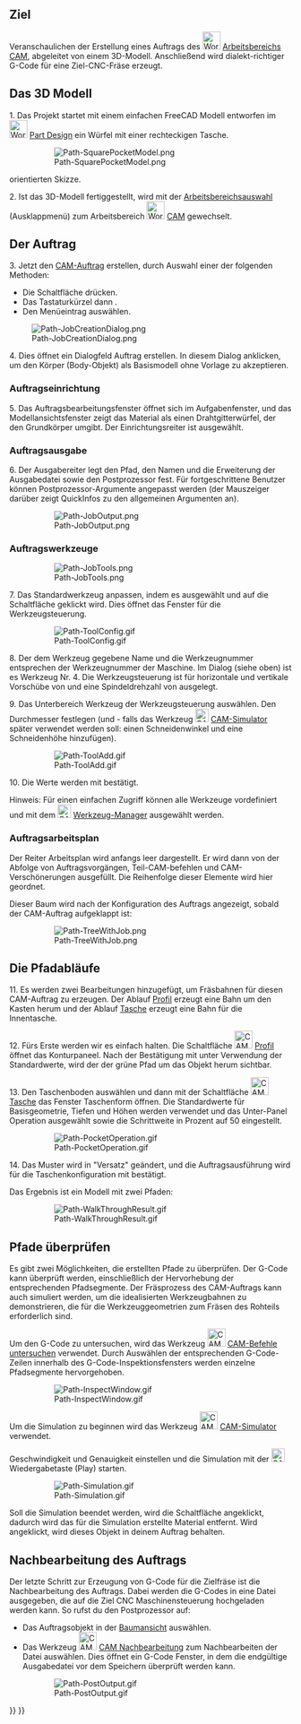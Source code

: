 <languages/>

{{TutorialInfo/de
|Topic=Arbeitsbereich CAM
|Level=Anfänger/Mittelmäßig
|Time=15 Minuten
|Author=Chrisb
|FCVersion=0.19
|Files=
}}

<span id="Aim"></span>
== Ziel ==

Veranschaulichen der Erstellung eines Auftrags des [[Image:Workbench_CAM.svg|32px]] [[CAM_Workbench/de|Arbeitsbereichs CAM]], abgeleitet von einem 3D-Modell. Anschließend wird dialekt-richtiger G-Code für eine Ziel-CNC-Fräse erzeugt. 

<span id="The_3D_Model"></span>
== Das 3D Modell ==

1. Das Projekt startet mit einem einfachen FreeCAD Modell entworfen im [[Image:Workbench_PartDesign.svg|32px]]  [[PartDesign_Workbench/de|Part Design]] ein Würfel mit einer rechteckigen Tasche. 

:[[File:Path-SquarePocketModel.png]]

{{Caption|Oben: Erstellt in der [[Image:Workbench_PartDesign.svg|24px]] 
 [[PartDesign Workbench/de|Part Design]] einschließlich eines Körpers, eines Kastens mit einer Tasche, basierend auf einer in der  {{Button|[[Image:View-top.svg|16px|link=Std_ViewTop]]}} XY Ebene}}   orientierten Skizze.

2. Ist das 3D-Modell fertiggestellt, wird mit der [[Std_Workbench/de|Arbeitsbereichsauswahl]] (Ausklappmenü) zum Arbeitsbereich [[Image:Workbench_CAM.svg|32px]] [[CAM_Workbench/de|CAM]] gewechselt.

<span id="The_Job"></span>
==Der Auftrag==

3. Jetzt den [[CAM_Job/de|CAM-Auftrag]] erstellen, durch Auswahl einer der folgenden Methoden:
* Die Schaltfläche {{KEY|[[Image:CAM_Job.svg|24px|link=CAM Job]] [[CAM_Job/de|Auftrag]]}} drücken.
* Das Tastaturkürzel {{KEY|P}} dann {{KEY|J}}.
* Den Menüeintrag {{MenuCommand|CAM → Auftrag}} auswählen.

[[File:Path-JobCreationDialog.png]]
::{{Caption|Oben: Dialog [[CAM_Job/de|CAM-Auftrag]] erstellen}}

4. Dies öffnet ein Dialogfeld Auftrag erstellen. In diesem Dialog {{Button|OK}} anklicken, um den Körper (Body-Objekt) als Basismodell ohne Vorlage zu akzeptieren.   

<span id="Job_Setup"></span>
=== Auftragseinrichtung ===

5. Das Auftragsbearbeitungsfenster öffnet sich im Aufgabenfenster, und das Modellansichtsfenster zeigt das Material als einen Drahtgitterwürfel, der den Grundkörper umgibt. Der Einrichtungsreiter ist ausgewählt. 

<span id="Job_Output"></span>
=== Auftragsausgabe ===

6. Der Ausgabereiter legt den Pfad, den Namen und die Erweiterung der Ausgabedatei sowie den Postprozessor fest.  Für fortgeschrittene Benutzer können Postprozessor-Argumente angepasst werden (der Mauszeiger darüber zeigt QuickInfos zu den allgemeinen Argumenten an).

:[[File:Path-JobOutput.png]]
:{{Caption|Oben: Dialog [[CAM_Job/de|CAM-Auftrag]] bearbeiten mit ausgewähltem Ausgabe-Reiter}}

<span id="Job_Tools"></span>
=== Auftragswerkzeuge ===

:[[File:Path-JobTools.png]]
:{{Caption|Oben: Dialog [[CAM_Job/de|CAM-Ausgabe]] bearbeiten mit ausgewähltem Werkzeuge-Reiter}}

7. Das Standardwerkzeug anpassen, indem es ausgewählt und auf die Schaltfläche {{Button|Bearbeiten}} geklickt wird. Dies öffnet das Fenster für die Werkzeugsteuerung.

:[[File:Path-ToolConfig.gif]]
:{{Caption|Above: Dialog [[CAM_Job/de|CAM-Auftrag]] bearbeiten, Werkzeuge, Unterbereich Steuerung}}

8. Der dem Werkzeug gegebene Name und die Werkzeugnummer entsprechen der Werkzeugnummer der Maschine. Im Dialog (siehe oben) ist es Werkzeug Nr. 4. Die Werkzeugsteuerung ist für horizontale und vertikale Vorschübe von {{incode|2 mm/s}} und eine Spindeldrehzahl von {{incode|2000 U/min}} ausgelegt.

9. Das Unterbereich Werkzeug der Werkzeugsteuerung auswählen. Den Durchmesser festlegen (und - falls das Werkzeug [[Image:CAM_Simulator.svg|24px|link=CAM_Simulator]] [[CAM_Simulator/de|CAM-Simulator]] später verwendet werden soll: einen Schneidenwinkel und eine Schneidenhöhe hinzufügen).

:[[File:Path-ToolAdd.gif]]
:{{Caption|Oben: Dialog [[CAM_Job/de|CAM-Auftrag]] bearbeiten, Werkzeuge, Unterbereich Werkzeug}}

10. Die Werte werden mit {{Button|OK}} bestätigt.

Hinweis: Für einen einfachen Zugriff können alle Werkzeuge vordefiniert und mit dem [[Image:CAM_ToolLibraryEdit.svg|24px|link=CAM_ToolLibraryEdit]] [[CAM_ToolLibraryEdit/de|Werkzeug-Manager]] ausgewählt werden.

<span id="Job_Workplan"></span>
=== Auftragsarbeitsplan ===

Der Reiter Arbeitsplan wird anfangs leer dargestellt. Er wird dann von der Abfolge von Auftragsvorgängen, Teil-CAM-befehlen und CAM-Verschönerungen ausgefüllt. Die Reihenfolge dieser Elemente wird hier geordnet.

Dieser Baum wird nach der Konfiguration des Auftrags angezeigt, sobald der CAM-Auftrag aufgeklappt ist:

:[[File:Path-TreeWithJob.png]]

<span id="The_Path_Operations"></span>
==Die Pfadabläufe==

11. Es werden zwei Bearbeitungen hinzugefügt, um Fräsbahnen für diesen CAM-Auftrag zu erzeugen. Der Ablauf [[CAM_Profile/de|Profil]] erzeugt eine Bahn um den Kasten herum und der Ablauf [[CAM_Pocket_Shape/de|Tasche]] erzeugt eine Bahn für die Innentasche.

12. Fürs Erste werden wir es einfach halten. Die Schaltfläche [[Image:CAM_Profile.svg|32px]] [[CAM_Profile/de|Profil]] öffnet das Konturpaneel. Nach der Bestätigung mit {{Button|OK}} unter Verwendung der Standardwerte, wird der der grüne Pfad um das Objekt herum sichtbar.

13. Den Taschenboden auswählen und dann mit der Schaltfläche [[Image:CAM_Pocket_Shape.svg|32px]] [[CAM_Pocket_Shape/de|Tasche]] das Fenster Taschenform öffnen.  Die Standardwerte für Basisgeometrie, Tiefen und Höhen werden verwendet und das Unter-Panel Operation ausgewählt sowie die Schrittweite in Prozent auf 50 eingestellt.

:[[File:Path-PocketOperation.gif]]
:{{Caption|Oben: Dialog Taschenform mit dem ausgewählten Unterbereich Operation}}

14. Das Muster wird in "Versatz" geändert, und die Auftragsausführung wird für die Taschenkonfiguration mit {{Button|OK}} bestätigt.

Das Ergebnis ist ein Modell mit zwei Pfaden:

:[[File:Path-WalkThroughResult.gif]]
:{{Caption|Oben: Ergebnis mit einem Modell mit zwei Bewegungsbahnen}}

<span id="Verifying_Paths"></span>
== Pfade überprüfen ==

Es gibt zwei Möglichkeiten, die erstellten Pfade zu überprüfen. Der G-Code kann überprüft werden, einschließlich der Hervorhebung der entsprechenden Pfadsegmente.  Der Fräsprozess des CAM-Auftrags kann auch simuliert werden, um die idealisierten Werkzeugbahnen zu demonstrieren, die für die Werkzeuggeometrien zum Fräsen des Rohteils erforderlich sind.

Um den G-Code zu untersuchen, wird das Werkzeug [[Image:CAM_Inspect.svg|32px|link=CAM_Inspect]] [[CAM_Inspect/de|CAM-Befehle untersuchen]] verwendet. Durch Auswählen der entsprechenden G-Code-Zeilen innerhalb des G-Code-Inspektionsfensters werden einzelne Pfadsegmente hervorgehoben.
 
:[[File:Path-InspectWindow.gif]]
:{{Caption|Above: Das Werkzeug [[CAM_Inspect|CAM-Befehle untersuchen]] öffnet den Dialog G-Code-Inspektion}}

Um die Simulation zu beginnen wird das Werkzeug [[Image:CAM_Simulator.svg|32px]] [[CAM_Simulator/de|CAM-Simulator]] verwendet.

Geschwindigkeit und Genauigkeit einstellen und die Simulation mit der [[Image:CAM_BPlay.svg|24px]] Wiedergabetaste (Play) starten. 

:[[File:Path-Simulation.gif]]
:{{Caption|Oben: [[CAM_Simulator/de|CAM-Simulator]] in Betrieb}}

Soll die Simulation beendet werden, wird die Schaltfläche {{Button|Abbrechen}} angeklickt, dadurch wird das für die Simulation erstellte Material entfernt. Wird {{Button|OK}} angeklickt, wird dieses Objekt in deinem Auftrag behalten.

<span id="Postprocess_the_Job"></span>
== Nachbearbeitung des Auftrags ==

Der letzte Schritt zur Erzeugung von G-Code für die Zielfräse ist die Nachbearbeitung des Auftrags.  Dabei werden die G-Codes in eine Datei ausgegeben, die auf die Ziel CNC Maschinensteuerung hochgeladen werden kann.  So rufst du den Postprozessor auf:

* Das Auftragsobjekt in der [[Tree_View/de|Baumansicht]] auswählen.
* Das Werkzeug [[Image:CAM_Post.svg|32px|link=CAM_Post]] [[CAM_Post/de|CAM Nachbearbeitung]] zum Nachbearbeiten der Datei auswählen. Dies öffnet ein G-Code Fenster, in dem die endgültige Ausgabedatei vor dem Speichern überprüft werden kann.

:[[File:Path-PostOutput.gif]]
:{{Caption|Oben: G-Code-Fenster, das die Überprüfung der endgültigen Ausgabedatei erlaubt}}


{{CAM_Tools_navi{{#translation:}}}}
{{Userdocnavi{{#translation:}}}}